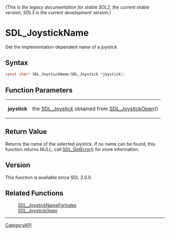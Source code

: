 ====== (This is the legacy documentation for stable SDL2, the current stable version; SDL3 is the current development version.) ======
= SDL_JoystickName =

Get the implementation dependent name of a joystick.

== Syntax ==

<syntaxhighlight lang='c'>
const char* SDL_JoystickName(SDL_Joystick *joystick);
</syntaxhighlight>

== Function Parameters ==

{|
|'''joystick'''
|the [[SDL_Joystick]] obtained from [[SDL_JoystickOpen]]()
|}

== Return Value ==

Returns the name of the selected joystick. If no name can be found, this
function returns NULL; call [[SDL_GetError]]() for more information.

== Version ==

This function is available since SDL 2.0.0.

== Related Functions ==

:[[SDL_JoystickNameForIndex]]
:[[SDL_JoystickOpen]]

----
[[CategoryAPI]]


